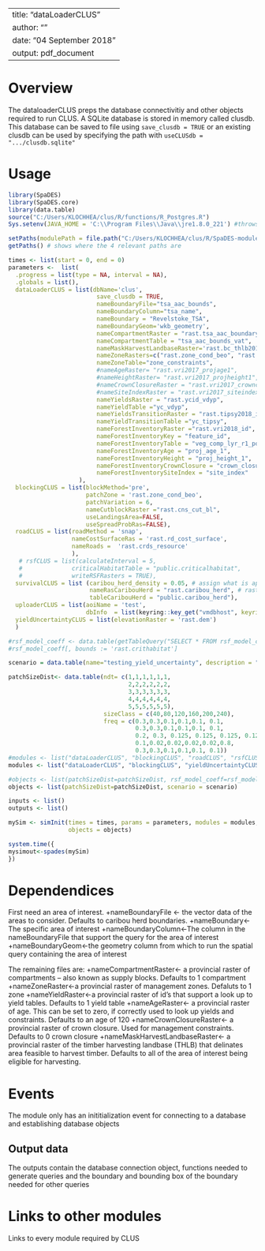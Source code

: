 <!--
Copyright 2020 Province of British Columbia
 
Licensed under the Apache License, Version 2.0 (the "License");
you may not use this file except in compliance with the License.
You may obtain a copy of the License at
 
http://www.apache.org/licenses/LICENSE-2.0
 
Unless required by applicable law or agreed to in writing, software distributed under the License is distributed on an "AS IS" BASIS,
WITHOUT WARRANTIES OR CONDITIONS OF ANY KIND, either express or implied.
See the License for the specific language governing permissions and limitations under the License.-->

---
title: "dataLoaderCLUS"
author: ""
date: "04 September 2018"
output: pdf_document
---

# Overview

The dataloaderCLUS preps the database connectivitiy and other objects required to run CLUS. A SQLite database is stored in memory called clusdb. This database can be saved to file using `save_clusdb = TRUE` or an existing clusdb can be used by specifying the path with `useCLUSdb = ".../clusdb.sqlite"`


# Usage

```r
library(SpaDES)
library(SpaDES.core)
library(data.table)
source("C:/Users/KLOCHHEA/clus/R/functions/R_Postgres.R")
Sys.setenv(JAVA_HOME = 'C:\\Program Files\\Java\\jre1.8.0_221') #throws an error if pointing to different version of java (i.e., 32 vs 64 bit)

setPaths(modulePath = file.path("C:/Users/KLOCHHEA/clus/R/SpaDES-modules"))
getPaths() # shows where the 4 relevant paths are

times <- list(start = 0, end = 0)
parameters <-  list(
  .progress = list(type = NA, interval = NA),
  .globals = list(),
  dataLoaderCLUS = list(dbName='clus',
                         save_clusdb = TRUE,
                         nameBoundaryFile="tsa_aac_bounds",
                         nameBoundaryColumn="tsa_name",
                         nameBoundary = "Revelstoke_TSA",
                         nameBoundaryGeom='wkb_geometry',
                         nameCompartmentRaster = "rast.tsa_aac_boundary",
                         nameCompartmentTable = "tsa_aac_bounds_vat",
                         nameMaskHarvestLandbaseRaster='rast.bc_thlb2018',
                         nameZoneRasters=c("rast.zone_cond_beo", "rast.zone_cond_vqo", "rast.zone_cond_wha", "rast.zone_cond_uwr", "rast.zone_cond_nharv", "rast.zone_cond_crithab"),
                         nameZoneTable="zone_constraints",
                         #nameAgeRaster= "rast.vri2017_projage1",
                         #nameHeightRaster= "rast.vri2017_projheight1",
                         #nameCrownClosureRaster = "rast.vri2017_crownclosure",
                         #nameSiteIndexRaster = "rast.vri2017_siteindex",
                         nameYieldsRaster = "rast.ycid_vdyp",
                         nameYieldTable ="yc_vdyp",
                         nameYieldsTransitionRaster = "rast.tipsy2018_id",
                         nameYieldTransitionTable ="yc_tipsy",
                         nameForestInventoryRaster ="rast.vri2018_id",
                         nameForestInventoryKey = "feature_id",
                         nameForestInventoryTable = "veg_comp_lyr_r1_poly2018",
                         nameForestInventoryAge = "proj_age_1",
                         nameForestInventoryHeight = "proj_height_1",
                         nameForestInventoryCrownClosure = "crown_closure",
                         nameForestInventorySiteIndex = "site_index"
                    ),
  blockingCLUS = list(blockMethod='pre', 
                      patchZone = 'rast.zone_cond_beo',
                      patchVariation = 6,
                      nameCutblockRaster ="rast.cns_cut_bl",
                      useLandingsArea=FALSE, 
                      useSpreadProbRas=FALSE),
  roadCLUS = list(roadMethod = 'snap', 
                  nameCostSurfaceRas = 'rast.rd_cost_surface', 
                  nameRoads =  'rast.crds_resource'
                  ),
   # rsfCLUS = list(calculateInterval = 5, 
   #              criticalHabitatTable = "public.criticalhabitat",
   #              writeRSFRasters = TRUE),
  survivalCLUS = list (caribou_herd_density = 0.05, # assign what is appropriate for the herd
                       nameRasCaribouHerd = "rast.caribou_herd", # raster of herd boundaries
                       tableCaribouHerd = "public.caribou_herd"),
  uploaderCLUS = list(aoiName = 'test',
                      dbInfo  = list(keyring::key_get("vmdbhost", keyring="postgreSQL"), keyring::key_get("vmdbuser", keyring="postgreSQL"), keyring::key_get("vmdbpass", keyring="postgreSQL"),  keyring::key_get("vmdbname", keyring="postgreSQL"))),
  yieldUncertaintyCLUS = list(elevationRaster = 'rast.dem')
  )

#rsf_model_coeff <- data.table(getTableQuery("SELECT * FROM rsf_model_coeff WHERE population = 'DU7' and  species = 'caribou' and season IN ('S', 'EW', 'LW')"))
#rsf_model_coeff[, bounds := 'rast.crithabitat']

scenario = data.table(name="testing_yield_uncertainty", description = "Simple flow")

patchSizeDist<- data.table(ndt= c(1,1,1,1,1,1,
                                  2,2,2,2,2,2,
                                  3,3,3,3,3,3,
                                  4,4,4,4,4,4,
                                  5,5,5,5,5,5), 
                           sizeClass = c(40,80,120,160,200,240), 
                           freq = c(0.3,0.3,0.1,0.1,0.1, 0.1,
                                    0.3,0.3,0.1,0.1,0.1, 0.1,
                                    0.2, 0.3, 0.125, 0.125, 0.125, 0.125,
                                    0.1,0.02,0.02,0.02,0.02,0.8,
                                    0.3,0.3,0.1,0.1,0.1, 0.1))
#modules <- list("dataLoaderCLUS", "blockingCLUS", "roadCLUS", "rsfCLUS", "survivalCLUS", "uploaderCLUS")
modules <- list("dataLoaderCLUS", "blockingCLUS", "yieldUncertaintyCLUS", "roadCLUS", "survivalCLUS")

#objects <- list(patchSizeDist=patchSizeDist, rsf_model_coeff=rsf_model_coeff , scenario = scenario)
objects <- list(patchSizeDist=patchSizeDist, scenario = scenario)

inputs <- list()
outputs <- list()

mySim <- simInit(times = times, params = parameters, modules = modules,
                 objects = objects)

system.time({
mysimout<-spades(mySim)
})
```

# Dependendices

First need an area of interest.
+nameBoundaryFile <- the vector data of the areas to consider. Defaults to caribou herd boundaries.
+nameBoundary<-The specific area of interest
+nameBoundaryColumn<-The column in the nameBoundaryFile that support the query for the area of interest
+nameBoundaryGeom<-the geometry column from which to run the spatial query containing the area of interest

The remaining files are:
+nameCompartmentRaster<- a provincial raster of compartments -- also known as supply blocks. Defaults to 1 compartment
+nameZoneRaster<-a provincial raster of management zones. Defaluts to 1 zone
+nameYieldRaster<-a provincial raster of id's that support a look up to yield tables. Defaults to 1 yield table
+nameAgeRaster<- a provincial raster of age. This can be set to zero, if correctly used to look up yields and constraints. Defaults to an age of 120
+nameCrownClosureRaster<- a provincial raster of crown closure. Used for management constraints. Defaults to 0 crown closure
+nameMaskHarvestLandbaseRaster<- a provincial raster of the timber harvesting landbase (THLB) that delinates area feasible to harvest timber. Defaults to all of the area of interest being eligible for harvesting.

# Events

The module only has an inititialization event for connecting to a database and establishing database objects


## Output data

The outputs contain the database connection object, functions needed to generate queries and the boundary and bounding box of the boundary needed for other queries

# Links to other modules

Links to every module required by CLUS

